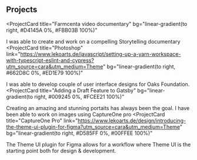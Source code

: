 ## Projects

<ProjectCard
  title="Farmcenta video documentary"
  bg="linear-gradient(to right, #D4145A 0%, #FBB03B 100%)"
>
  I was able to create and work on a compelling Storytelling documentary
</ProjectCard>
<ProjectCard
  title="Photoshop"
  link="https://www.lekoarts.de/javascript/setting-up-a-yarn-workspace-with-typescript-eslint-and-cypress?utm_source=cara&utm_medium=Theme"
  bg="linear-gradient(to right, #662D8C 0%, #ED1E79 100%)"
>
  I was able to develop couple of user interface designs for Oaks Foundation.
</ProjectCard>
<ProjectCard
  title="Adding a Draft Feature to Gatsby"
  bg="linear-gradient(to right, #009245 0%, #FCEE21 100%)"
>
  Creating an amazing and stunning portaits has always been the goal.  I have been able to work on images using CaptureOne pro
</ProjectCard>
<ProjectCard
  title="CaptureOne Pro"
  link="https://www.lekoarts.de/design/introducing-the-theme-ui-plugin-for-figma?utm_source=cara&utm_medium=Theme"
  bg="linear-gradient(to right, #D585FF 0%, #00FFEE 100%)"
>
  The Theme UI plugin for Figma allows for a workflow where Theme UI is the
  starting point both for design & development.
</ProjectCard>
